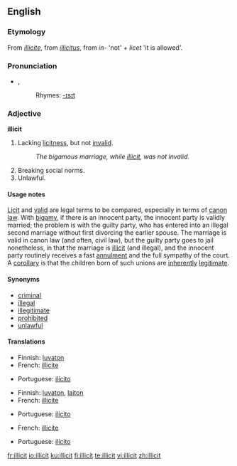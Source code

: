 {{wikipedia|dab=illicit}}
==English==

===Etymology===
From {{F.}} ''[[illicite]]'', from {{L.}} ''[[illicitus]]'', from ''in-'' 'not' + ''licet'' 'it is allowed'.

===Pronunciation===
*{{IPA|/ɪˈlɪsɪt/}}, {{SAMPA|/I"lIsIt/}}
*:Rhymes: [[Rhymes:English:-ɪsɪt|-ɪsɪt]]

===Adjective===
'''illicit'''

# {{law}} Lacking [[licitness]], but not [[invalid]].
#:''The bigamous marriage, while [[illicit]], was not invalid.''
# Breaking social norms.
# Unlawful.

====Usage notes====
[[licit|Licit]] and [[valid]] are legal terms to be compared, especially in terms of [[canon law]]. With [[bigamy]], if there is an innocent party, the innocent party is validly married; the problem is with the guilty party, who has entered into an illegal second marriage without first divorcing the earlier spouse. The marriage is valid in canon law (and often, civil law), but the guilty party goes to jail nonetheless, in that the marriage is [[illicit]] (and illegal), and the innocent party routinely receives a fast [[annulment]] and the full sympathy of the court. A [[corollary]] is that the children born of such unions are [[inherently]] [[legitimate]].

====Synonyms====
*[[criminal]]
*[[illegal]]
*[[illegitimate]]
*[[prohibited]]
*[[unlawful]]

====Translations====
{{trans-top|lacking licitness}}
*Finnish: [[luvaton]]
*French: [[illicite]]
{{trans-mid}}
*Portuguese: [[ilícito]]
{{trans-bottom}}

{{trans-top|breaking social norms}}
*Finnish: [[luvaton]], [[laiton]]
*French: [[illicite]]
{{trans-mid}}
*Portuguese: [[ilícito]]
{{trans-bottom}}

{{trans-top|unlawful}}
*French: [[illicite]]
{{trans-mid}}
*Portuguese: [[ilícito]]
{{trans-bottom}}

[[fr:illicit]]
[[io:illicit]]
[[ku:illicit]]
[[fi:illicit]]
[[te:illicit]]
[[vi:illicit]]
[[zh:illicit]]